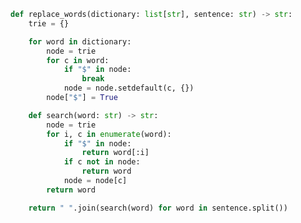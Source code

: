 ```python meta="source=problems/648-replace-words/solution.py"
def replace_words(dictionary: list[str], sentence: str) -> str:
    trie = {}

    for word in dictionary:
        node = trie
        for c in word:
            if "$" in node:
                break
            node = node.setdefault(c, {})
        node["$"] = True

    def search(word: str) -> str:
        node = trie
        for i, c in enumerate(word):
            if "$" in node:
                return word[:i]
            if c not in node:
                return word
            node = node[c]
        return word

    return " ".join(search(word) for word in sentence.split())
```